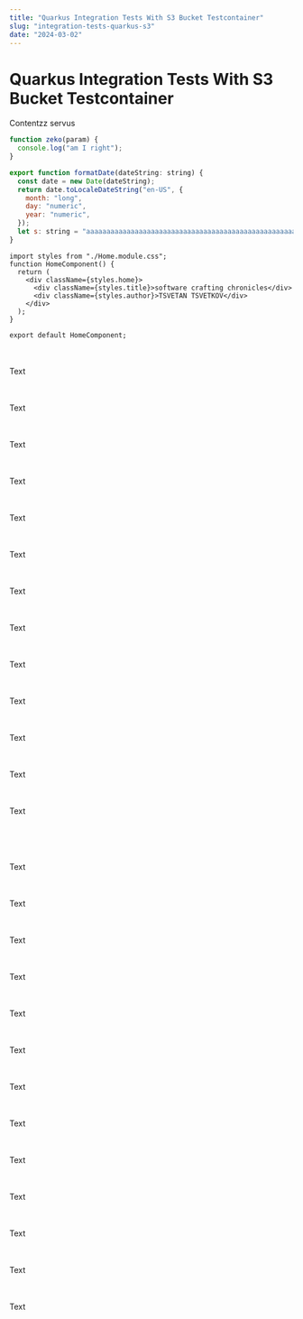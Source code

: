 ```yaml
---
title: "Quarkus Integration Tests With S3 Bucket Testcontainer"
slug: "integration-tests-quarkus-s3"
date: "2024-03-02"
---
```


# Quarkus Integration Tests With S3 Bucket Testcontainer

Contentzz servus

```js {4} showLineNumbers
function zeko(param) {
  console.log("am I right");
}
```

```js showLineNumbers
export function formatDate(dateString: string) {
  const date = new Date(dateString);
  return date.toLocaleDateString("en-US", {
    month: "long",
    day: "numeric",
    year: "numeric",
  });
  let s: string = "aaaaaaaaaaaaaaaaaaaaaaaaaaaaaaaaaaaaaaaaaaaaaaaaaaaaaaaaaaaaaaaaaaaaaaaaaaaaaaaaaaaaaaaaaaaaaaaaaaaaaaaaaaaaaaaaaaaaaaaaaa";
}
```

```tsx
import styles from "./Home.module.css";
function HomeComponent() {
  return (
    <div className={styles.home}>
      <div className={styles.title}>software crafting chronicles</div>
      <div className={styles.author}>TSVETAN TSVETKOV</div>
    </div>
  );
}

export default HomeComponent;
```

<br></br>Text

<br></br>Text

<br></br>Text

<br></br>Text

<br></br>Text

<br></br>
Text

<br></br>Text

<br></br>Text

<br></br>Text

<br></br>Text

<br></br>Text

<br></br>Text

<br></br>Text

<br></br>
<br></br>Text

<br></br>Text

<br></br>Text

<br></br>Text

<br></br>Text

<br></br>
Text

<br></br>Text

<br></br>Text

<br></br>Text

<br></br>Text

<br></br>Text

<br></br>Text

<br></br>Text

<br></br>
